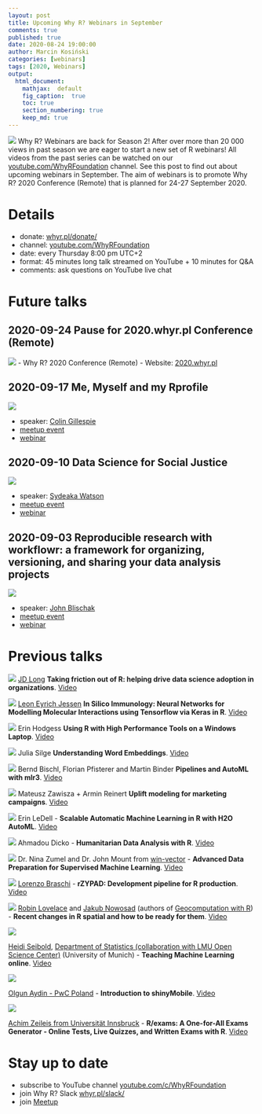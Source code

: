 ```yaml
---
layout: post
title: Upcoming Why R? Webinars in September
comments: true
published: true
date: 2020-08-24 19:00:00
author: Marcin Kosiński
categories: [webinars]
tags: [2020, Webinars]
output:
  html_document:
    mathjax:  default
    fig_caption:  true
    toc: true
    section_numbering: true
    keep_md: true
---
```


<img src="/images/fulls/webinars/webinars.jpg" class="fit image"> Why R? Webinars are back for Season 2! After over more than 20 000 views in past season we are eager to start a new set of R webinars! All videos from the past series can be watched on our [youtube.com/WhyRFoundation](https://www.youtube.com/c/WhyRFoundation) channel. See this post to find out about upcoming webinars in September. The aim of webinars is to promote Why R? 2020 Conference (Remote) that is planned for 24-27 September 2020.

# Details

- donate: [whyr.pl/donate/](https://whyr.pl/donate/)
- channel: [youtube.com/WhyRFoundation](https://www.youtube.com/c/WhyRFoundation)
- date: every Thursday 8:00 pm UTC+2
- format: 45 minutes long talk streamed on YouTube + 10 minutes for Q&A 
- comments: ask questions on YouTube live chat

# Future talks

## 2020-09-24 Pause for 2020.whyr.pl Conference (Remote)

<img src="/images/fulls/whyr2020/updated_cover2020_small.jpg" class="fit image">
- Why R? 2020 Conference (Remote)
- Website: [2020.whyr.pl](http://2020.whyr.pl/)

## 2020-09-17 Me, Myself and my Rprofile

<img src="/images/fulls/webinars/colin.jpg" class="fit image">

- speaker: [Colin Gillespie](https://www.jumpingrivers.com/)
- [meetup event](https://www.meetup.com/Spotkania-Entuzjastow-R-Warsaw-R-Users-Group-Meetup/events/272697229/)
- [webinar](https://youtu.be/2rWi2KVcyjg)

## 2020-09-10 Data Science for Social Justice

<img src="/images/fulls/webinars/sydeaka.jpg" class="fit image">

- speaker: [Sydeaka Watson](https://www.sydeaka.com/)
- [meetup event](https://www.meetup.com/Spotkania-Entuzjastow-R-Warsaw-R-Users-Group-Meetup/events/272697218/)
- [webinar](https://youtu.be/hul0cOBgqPQ)

## 2020-09-03 Reproducible research with workflowr: a framework for organizing, versioning, and sharing your data analysis projects

<img src="/images/fulls/webinars/john.jpg" class="fit image">

- speaker: [John Blischak](https://jdblischak.com/)
- [meetup event](https://www.meetup.com/Spotkania-Entuzjastow-R-Warsaw-R-Users-Group-Meetup/events/272697194/)
- [webinar](https://youtu.be/3yX73UBN2SU)

# Previous talks

<img src="/images/fulls/webinars/jdlong.jpg" class="fit image"> [JD Long](https://rstudio.com/speakers/jd-long/) **Taking friction out of R: helping drive data science adoption in organizations**. [Video](https://youtu.be/4OKFY9tH0Bw)

<img src="/images/fulls/webinars/leon.jpg" class="fit image"> [Leon Eyrich Jessen](https://twitter.com/jessenleon) **In Silico Immunology: Neural Networks for Modelling Molecular Interactions using Tensorflow via Keras in R**. [Video](https://youtu.be/ApGL2gBPHY4)

<img src="/images/fulls/webinars/erin_h.jpg" class="fit image"> Erin Hodgess **Using R with High Performance Tools on a Windows Laptop**. [Video](https://youtu.be/vPDDpwGfvLc)

<img src="/images/fulls/webinars/julia.jpg" class="fit image"> Julia Silge **Understanding Word Embeddings**. [Video](https://youtu.be/ke03DGvT8uU)

<img src="/images/fulls/webinars/mlr.jpg" class="fit image"> Bernd Bischl, Florian Pfisterer and Martin Binder **Pipelines and AutoML with mlr3**. [Video](https://www.youtube.com/watch?v=4r8K3GO5wk4)

<img src="/images/fulls/webinars/mck.jpg" class="fit image"> Mateusz Zawisza +  Armin Reinert **Uplift modeling for marketing campaigns**. [Video](https://youtu.be/mZCBBGlQWcE)

<img src="/images/fulls/webinars/erin.jpg" class="fit image"> Erin LeDell - **Scalable Automatic Machine Learning in R with H2O AutoML**. [Video](https://www.youtube.com/watch?v=DjzKTeIIxOY)

<img src="/images/fulls/webinars/dicko.jpg" class="fit image"> Ahmadou Dicko - **Humanitarian Data Analysis with R**. [Video](https://www.youtube.com/watch?v=V3UX9ml0o6o)

<img src="/images/fulls/webinars/nina.jpg" class="fit image"> Dr. Nina Zumel and Dr. John Mount from [win-vector](http://www.win-vector.com/) - **Advanced Data Preparation for Supervised Machine Learning**. [Video](https://youtu.be/sniHkkrAsOc)

<img src="/images/fulls/webinars/lorenzo.jpg" class="fit image"> [Lorenzo Braschi]() - **rZYPAD: Development pipeline for R production**. [Video](https://youtu.be/YyG8E1DdhX0)

<img src="/images/fulls/webinars/spatial.jpg" class="fit image"> [Robin Lovelace](https://twitter.com/robinlovelace) and [Jakub Nowosad](https://twitter.com/jakub_nowosad) (authors of [Geocomputation with R](https://geocompr.robinlovelace.net/)) - **Recent changes in R spatial and how to be ready for them**. [Video](https://youtu.be/Va0STgco7-4)

<img src="/images/fulls/webinars/heidi.jpg" class="fit image">

[Heidi Seibold](https://www.researchgate.net/profile/Heidi_Seibold), [Department of Statistics (collaboration with LMU Open Science Center)](https://statsatlmu.tumblr.com/) (University of Munich) - **Teaching Machine Learning online**. [Video](https://www.youtube.com/watch?v=jPQJTVa-GsQ)

<img src="/images/fulls/webinars/olgun.jpg" class="fit image">

[Olgun Aydin - PwC Poland](https://www.linkedin.com/in/olgun-aydin/) - **Introduction to shinyMobile**. [Video](https://www.youtube.com/watch?v=TJsu0S9_WY4)

<img src="/images/fulls/webinars/achim.jpg" class="fit image">

[Achim Zeileis from Universität Innsbruck](https://eeecon.uibk.ac.at/~zeileis/) - **R/exams: A One-for-All Exams Generator - Online Tests, Live Quizzes, and Written Exams with R**. [Video](https://www.youtube.com/watch?v=PnyCR7q4P4Q)


# Stay up to date

- subscribe to YouTube channel [youtube.com/c/WhyRFoundation](https://www.youtube.com/c/WhyRFoundation)
- join Why R? Slack [whyr.pl/slack/](http://whyr.pl/slack/)
- join [Meetup](https://www.meetup.com/Spotkania-Entuzjastow-R-Warsaw-R-Users-Group-Meetup/events/269589118/)
